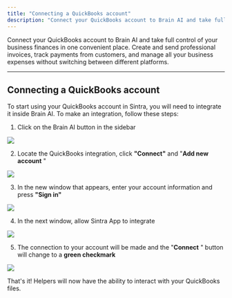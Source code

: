 ```yaml
---
title: "Connecting a QuickBooks account"
description: "Connect your QuickBooks account to Brain AI and take full control of your business finances in one convenient place. Create and send professional invoices, t..."
---
```


Connect your QuickBooks account to Brain AI and take full control of your business finances in one convenient place. Create and send professional invoices, track payments from customers, and manage all your business expenses without switching between different platforms.

* * *

## Connecting a QuickBooks account

To start using your QuickBooks account in Sintra, you will need to integrate it inside Brain AI. To make an integration, follow these steps:

  1. Click on the Brain AI button in the sidebar

![](https://downloads.intercomcdn.com/i/o/s36tbegb/1403389344/698a1c80773e220529ba9c8f6c5a/AD_4nXf5cOoKB1QcmxzBIpwXvljnXza60HkDspcjPdpnZox88-fm9NySs2Nh-A6ZgnkqwuQ0w_A7No-UiRSRJ7Sndy0aT7IGSJ9xLE2qMVP8VmG3czQ9CkYNVwwm2Lcu5gv5slP53qbTYw?expires=1754573400&signature=9b2e98592198497dc1e172f594f3d9b2bd919573beee5e62d8b65cc075d8b419&req=dSQnFcp2lIJbXfMW1HO4zcmR3R0aCNCN9953C5gL3jG9F05bm76JQyvjtKuF%0ApIV%2F%0A)

  2. Locate the QuickBooks integration, click **"Connect"** and "**Add new account** "

![](https://downloads.intercomcdn.com/i/o/s36tbegb/1403394432/0137d803aba024056c88d997d872/image.png?expires=1754573400&signature=8d79d11cec3be294d9ce1eb37cb6d48d695127d6b0fdbcceca9e8a50fbab9152&req=dSQnFcp3mYVcW%2FMW1HO4zducQso2l3FteccAf13H5NGIngvE6Fk%2FRP1LrbTN%0A77wO%0A)

  3. In the new window that appears, enter your account information and press **"Sign in"**

![](https://downloads.intercomcdn.com/i/o/s36tbegb/1403422953/b01227efc9c2cff5f193a1b2452e/AD_4nXfEXOrc6faxuUewE1s2uPSD3GCkforvKYN1XI3vcv6IF6EjHi2EprS5e-33ygU3MtT8ZMx9PidWjGVSGdPk0kQaPpNrcvtgxOZcXtMo1xKlwAcy5rl3WFi0-UU7hFn1TLhQlV7Anw?expires=1754573400&signature=9345c558ee6d6cf025fabf9e0724994603fbae7c984a45e87f76a1be6e051ddc&req=dSQnFc18n4haWvMW1HO4zVJ8ANQyhOcKH1Q4JRcvaUPFMs5TvM0SaxhNIbty%0Aq%2B4t%0A)

  4. In the next window, allow Sintra App to integrate

![](https://downloads.intercomcdn.com/i/o/s36tbegb/1403425551/7dec37abb4a950aeb0f664eb4064/AD_4nXfJycM-U_hf_QNs5hj4bY4HR_XwkrVPMwRwTi-yU4kQ48b7IB8L6gVvbt5wapO4XpAISeOYvH8Data4-trCn7nJl6kD6rp_9tT7_c_EoZBqKDoOmzyYQI7Qz7F0Z6JPFEn1ZPCXVA?expires=1754573400&signature=cf3afaedce295d520973c214f99a542bf5431edd76d9c7c3527ee63f91521502&req=dSQnFc18mIRaWPMW1HO4zQcF%2BNzayKB%2BiY2Wil%2FibLnpObGrGDU1YU7H1XXA%0AFPW6%0A)

  5. The connection to your account will be made and the "**Connect** " button will change to a **green checkmark**

![](https://downloads.intercomcdn.com/i/o/s36tbegb/1403425867/c0fab73bfe12478a3a1d79fe3cb4/AD_4nXdQRUoy6T7JZSp20Bjb6q8-cQOSxpOlTDnTkdTXylfzyBqVN64Z7IdJ-Nk3NwLUfmSM2Tda1l_7t6syLa6trteNpqp0giIrLT3rDv3kVP8BH19doXPubQdczO8gkCuBGXWdtChv3w?expires=1754573400&signature=057b676930bd4e2d2b033c74e6a425dc1ea609205da0a54431a58f7aa50c69c8&req=dSQnFc18mIlZXvMW1HO4zXi08VzH34GECNKECwM4T1RdTEwB2FF37uzTTvN3%0AWwoH%0A)




That's it! Helpers will now have the ability to interact with your QuickBooks files.